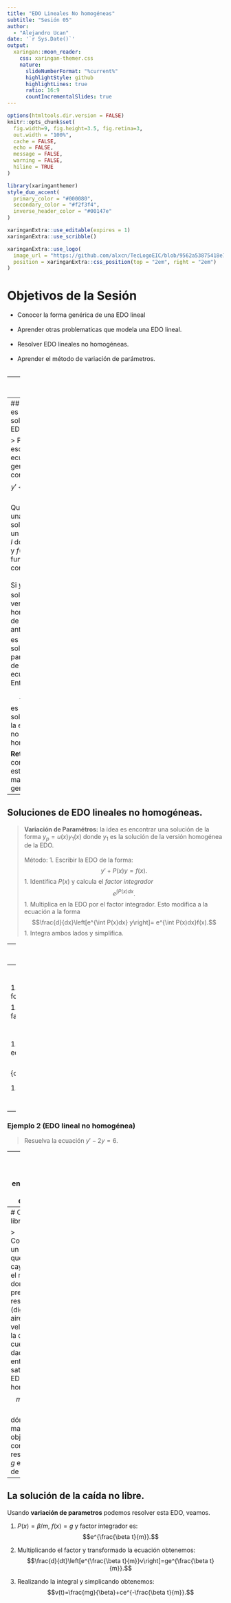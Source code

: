 ```yaml
---
title: "EDO Lineales No homogéneas"
subtitle: "Sesión 05"  
author: 
  - "Alejandro Ucan"
date: '`r Sys.Date()`'
output:
  xaringan::moon_reader:
    css: xaringan-themer.css
    nature:
      slideNumberFormat: "%current%"
      highlightStyle: github
      highlightLines: true
      ratio: 16:9
      countIncrementalSlides: true
---
```


```r
options(htmltools.dir.version = FALSE)
knitr::opts_chunk$set(
  fig.width=9, fig.height=3.5, fig.retina=3,
  out.width = "100%",
  cache = FALSE,
  echo = FALSE,
  message = FALSE, 
  warning = FALSE,
  hiline = TRUE
)
```

```r
library(xaringanthemer)
style_duo_accent(
  primary_color = "#000080",
  secondary_color = "#f2f3f4",
  inverse_header_color = "#00147e"
)
```

```r
xaringanExtra::use_editable(expires = 1)
xaringanExtra::use_scribble()
```

```r
xaringanExtra::use_logo(
  image_url = "https://github.com/alxcn/TecLogoEIC/blob/9562a53875418e749a296c85808a19c85fc4be74/IngenieriaCiencias_Horizontal_RGB.png",
  position = xaringanExtra::css_position(top = "2em", right = "2em")
)
```
# Objetivos de la Sesión

* Conocer la forma genérica de una EDO lineal <br/><br/>
* Aprender otras problematicas que modela una EDO lineal. <br/><br/>
* Resolver EDO lineales no homogéneas. <br/><br/>
* Aprender el método de variación de parámetros. <br/><br/>


---
# EDO lineal.

> La forma genérica de una EDO lineal es $$a_1(x)y'+a_0(x)y+g(x)=0,$$ donde $a_0(x)$ y $a_1(x)$ son los coeficientes. <br/><br/>
Si $g(x)=0,$ entonces la EDO se dice __homogénea__, de lo contrario es __no homogénea.__

__Por ejemplo:__ $xy'-4y-x^6e^x=0.$

---
## ¿Cómo es la solución de EDO lineal?

> Podemos escribir la ecuación generica como sigue $$y'+P(x)y=f(x).$$ Queremos una solución en un intervalo $I$ donde $P(x)$ y $f(x)$ sean funciones continuas. <br/><br/>
Si $y_h$ es una solución a la versión homogénea de la EDO anterior y $y_p$ es una solución particular de la ecuación. Entonces $$y_h+y_p$$ es una solución de la ecuación no homogenea.

__Reto:__ comprueba esto de manera genérica.

---
## Soluciones de EDO lineales no homogéneas.

> __Variación de Paramétros:__ la idea es encontrar una solución de la forma $y_p=u(x)y_1(x)$ donde $y_1$ es la solución de la versión homogénea de la EDO. <br/><br/>
Método:
  1. Escribir la EDO de la forma: $$y'+P(x)y=f(x).$$
  1. Identifica $P(x)$ y calcula el _factor integrador_ $$e^{\int P(x)dx}.$$
  1. Multiplica en la EDO por el factor integrador. Esto modifica a la ecuación a la forma $$\frac{d}{dx}\left[e^{\int P(x)dx} y\right]= e^{\int P(x)dx}f(x).$$ 
  1. Integra ambos lados y simplifica.

---
### Ejemplo 1 (EDO lineal homogénea)

> Resuelva $y'-3y=0.$

--
<br/><br/>
1. Ya se encuentra en la forma estándar.

1. $P(x)=-3,$ por lo que el factor integrador es $$e^{\int -3dx}=e^{-3x}.$$

1. Multiplicamos y nuestra ecuación se reduce a $$\frac{d}{dx}\left[e^{-3x}y\right]=0.$$

1. Integramos y despejamos: $$e^{-3x}y=c\Rightarrow y=c e^{3x}.$$

---
### Ejemplo 2 (EDO lineal no homogénea)

> Resuelva la ecuación $y'-2y=6.$

--
<br/><br/>
1. Ya se encuentra en la forma estándar.

1. $P(x)=-2,$ por lo que el factor integrador es $$e^{\int -2dx}=e^{-2x}.$$

1. Multiplicamos y nuestra ecuación se reduce a $$\frac{d}{dx}\left[e^{-2x}y\right]=6e^{-2x}.$$

1. Integramos y despejamos: $$e^{-2x}y=-3e^{-2x}+c\Rightarrow y=-3+ce^{-2x}.$$

---
# Caída No libre

> Consideremos un cuerpo que está cayendo pero el medio en donde cae presenta una resistencia (digamos el aire). Si la velocidad con la caé el cuerpo está dada por $v(t)$ entonces satisface la EDO lineal no homogénea: $$mv'+\beta v=mg,$$ dónde $m$ es la masa del objeto, $\beta$ es la constante de resistencia, y $g$ es la fuerza de gravedad. 

---
## La solución de la caída no libre.

Usando __variación de parametros__ podemos resolver esta EDO, veamos.

1. $P(x)=\beta/m,$ $f(x)=g$ y factor integrador es: $$e^{\frac{\beta t}{m}}.$$

1. Multiplicando el factor y transformado la ecuación obtenemos: $$\frac{d}{dt}\left[e^{\frac{\beta t}{m}}v\right]=ge^{\frac{\beta t}{m}}.$$

1. Realizando la integral y simplicando obtenemos: $$v(t)=\frac{mg}{\beta}+ce^{-\frac{\beta t}{m}}.$$